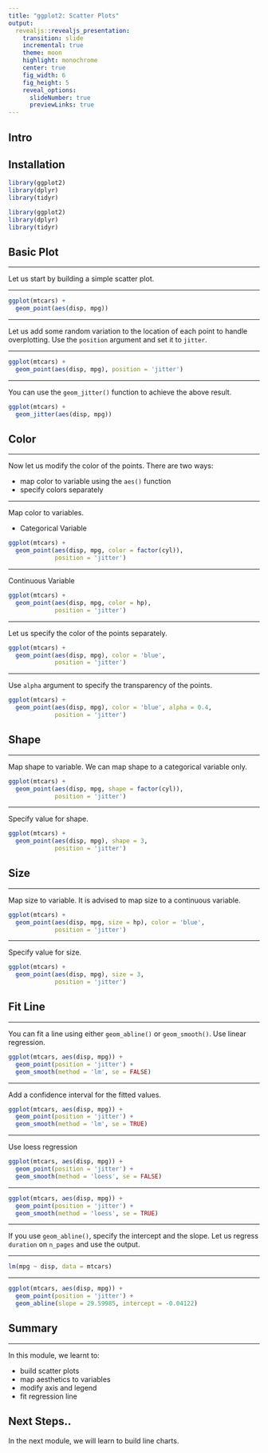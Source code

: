 ```yaml
---
title: "ggplot2: Scatter Plots"
output: 
  revealjs::revealjs_presentation:
    transition: slide
    incremental: true
    theme: moon
    highlight: monochrome
    center: true
    fig_width: 6
    fig_height: 5
    reveal_options:
      slideNumber: true
      previewLinks: true
---
```


## Intro

## Installation

```r
library(ggplot2)
library(dplyr)
library(tidyr)
```

```r
library(ggplot2)
library(dplyr)
library(tidyr)
```

## Basic Plot

----

Let us start by building a simple scatter plot. 

----

```r
ggplot(mtcars) +
  geom_point(aes(disp, mpg))
```

----

Let us add some random variation to the location of each point to handle overplotting. Use the `position` argument and set it to `jitter`.

----

```r
ggplot(mtcars) +
  geom_point(aes(disp, mpg), position = 'jitter')
```

----

You can use the `geom_jitter()` function to achieve the above result.

```r
ggplot(mtcars) +
  geom_jitter(aes(disp, mpg))
```

## Color

----

Now let us modify the color of the points. There are two ways:

- map color to variable using the `aes()` function
- specify colors separately

----

Map color to variables.

- Categorical Variable

```r
ggplot(mtcars) +
  geom_point(aes(disp, mpg, color = factor(cyl)), 
             position = 'jitter')
```

----

Continuous Variable

```r
ggplot(mtcars) +
  geom_point(aes(disp, mpg, color = hp), 
             position = 'jitter')
```

----

Let us specify the color of the points separately. 

```r
ggplot(mtcars) +
  geom_point(aes(disp, mpg), color = 'blue', 
             position = 'jitter')
```

----

Use `alpha` argument to specify the transparency of the points.

```r
ggplot(mtcars) +
  geom_point(aes(disp, mpg), color = 'blue', alpha = 0.4, 
             position = 'jitter')
```

## Shape

----

Map shape to variable. We can map shape to a categorical variable only.

```r
ggplot(mtcars) +
  geom_point(aes(disp, mpg, shape = factor(cyl)),
             position = 'jitter')
```

----

Specify value for shape.

```r
ggplot(mtcars) +
  geom_point(aes(disp, mpg), shape = 3,
             position = 'jitter')
```

## Size

----

Map size to variable. It is advised to map size to a continuous variable.

```r
ggplot(mtcars) +
  geom_point(aes(disp, mpg, size = hp), color = 'blue',
             position = 'jitter')
```

----

Specify value for size.

```r
ggplot(mtcars) +
  geom_point(aes(disp, mpg), size = 3,
             position = 'jitter')
```


## Fit Line

----

You can fit a line using either `geom_abline()` or `geom_smooth()`. Use linear regression.

```r
ggplot(mtcars, aes(disp, mpg)) +
  geom_point(position = 'jitter') +
  geom_smooth(method = 'lm', se = FALSE)
```

----

Add a confidence interval for the fitted values.

```r
ggplot(mtcars, aes(disp, mpg)) +
  geom_point(position = 'jitter') +
  geom_smooth(method = 'lm', se = TRUE)
```

----

Use loess regression

```r
ggplot(mtcars, aes(disp, mpg)) +
  geom_point(position = 'jitter') +
  geom_smooth(method = 'loess', se = FALSE)
```

----

```r
ggplot(mtcars, aes(disp, mpg)) +
  geom_point(position = 'jitter') +
  geom_smooth(method = 'loess', se = TRUE)
```

----

If you use `geom_abline()`, specify the intercept and the slope.
Let us regress `duration` on `n_pages` and use the output.

----

```r
lm(mpg ~ disp, data = mtcars)
```

----

```r
ggplot(mtcars, aes(disp, mpg)) +
  geom_point(position = 'jitter') +
  geom_abline(slope = 29.59985, intercept = -0.04122)
```

## Summary

----

In this module, we learnt to:

- build scatter plots
- map aesthetics to variables
- modify axis and legend
- fit regression line

## Next Steps..

In the next module, we will learn to build line charts.

